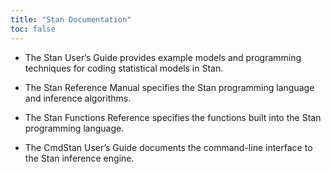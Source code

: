 ```yaml
---
title: "Stan Documentation"
toc: false
---
```



* The Stan User's Guide provides example models and programming techniques for coding statistical models in Stan.

* The Stan Reference Manual specifies the Stan programming language and inference algorithms.

* The Stan Functions Reference specifies the functions built into the Stan programming language.

* The CmdStan User's Guide documents the command-line interface to the Stan inference engine.

